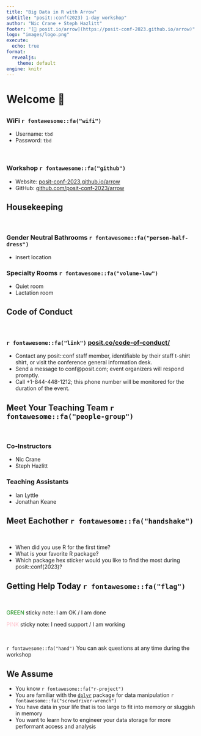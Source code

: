 ```yaml
---
title: "Big Data in R with Arrow"
subtitle: "posit::conf(2023) 1-day workshop"
author: "Nic Crane + Steph Hazlitt"
footer: "[🔗 posit.io/arrow](https://posit-conf-2023.github.io/arrow)"
logo: "images/logo.png"
execute:
  echo: true
format:
  revealjs: 
    theme: default
engine: knitr
---
```


# Welcome 👋

## 

### WiFi `r fontawesome::fa("wifi")`

-   Username: `tbd`
-   Password: `tbd`

<br>

### Workshop `r fontawesome::fa("github")`

-   Website: [posit-conf-2023.github.io/arrow](https://posit-conf-2023.github.io/arrow)
-   GitHub: [github.com/posit-conf-2023/arrow](https://github.com/posit-conf-2023/arrow)

## Housekeeping

<br>

### Gender Neutral Bathrooms `r fontawesome::fa("person-half-dress")`

-   insert location

### Specialty Rooms `r fontawesome::fa("volume-low")`

-   Quiet room <location>
-   Lactation room <location>

## Code of Conduct

<br>

### `r fontawesome::fa("link")` [posit.co/code-of-conduct/](https://posit.co/conference-archive/code-of-conduct/)

-   Contact any posit::conf staff member, identifiable by their staff t-shirt shirt, or visit the conference general information desk.
-   Send a message to conf\@posit.com; event organizers will respond promptly.
-   Call +1-844-448-1212; this phone number will be monitored for the duration of the event.

## Meet Your Teaching Team `r fontawesome::fa("people-group")`

<br>

### Co-Instructors

-   Nic Crane
-   Steph Hazlitt

### Teaching Assistants

-   Ian Lyttle
-   Jonathan Keane

## Meet Eachother `r fontawesome::fa("handshake")`

<br>

-   When did you use R for the first time?
-   What is your favorite R package?
-   Which package hex sticker would you like to find the most during posit::conf(2023)?

## Getting Help Today `r fontawesome::fa("flag")`

<br>

[GREEN]{style="color:green;"} sticky note: I am OK / I am done

[PINK]{style="color:pink;"} sticky note: I need support / I am working

<br>

`r fontawesome::fa("hand")` You can ask questions at any time during the workshop

## We Assume

-   You know `r fontawesome::fa("r-project")`
-   You are familiar with the [`dplyr`](https://dplyr.tidyverse.org/) package for data manipulation `r fontawesome::fa("screwdriver-wrench")`
-   You have data in your life that is too large to fit into memory or sluggish in memory
-   You want to learn how to engineer your data storage for more performant access and analysis

